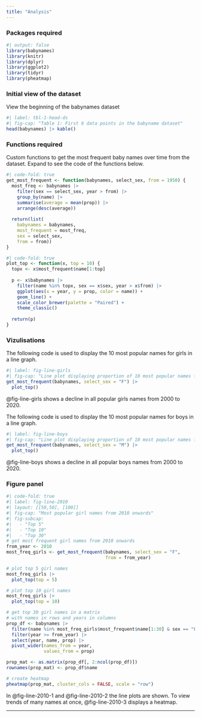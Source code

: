 ```yaml
---
title: "Analysis"
---
```


### Packages required

```r
#| output: false
library(babynames)
library(knitr)
library(dplyr)
library(ggplot2)
library(tidyr)
library(pheatmap)
```

### Initial view of the dataset

View the beginning of the babynames dataset

```r
#| label: tbl-1-head-ds
#| fig-cap: "Table 1: First 6 data points in the babyname dataset"
head(babynames) |> kable()
```

### Functions required

Custom functions to get the most frequent baby names over time from the dataset.
Expand to see the code of the functions below.

```r
#| code-fold: true
get_most_frequent <- function(babynames, select_sex, from = 1950) {
  most_freq <- babynames |>
    filter(sex == select_sex, year > from) |>
    group_by(name) |>
    summarise(average = mean(prop)) |>
    arrange(desc(average))
    
  return(list(
    babynames = babynames,
    most_frequent = most_freq,
    sex = select_sex,
    from = from))
}

#| code-fold: true
plot_top <- function(x, top = 10) {
  topx <- x$most_frequent$name[1:top]
  
  p <- x$babynames |>
    filter(name %in% topx, sex == x$sex, year > x$from) |>
    ggplot(aes(x = year, y = prop, color = name)) +
    geom_line() +
    scale_color_brewer(palette = "Paired") +
    theme_classic()
  
  return(p)
}
```

### Vizulisations

The following code is used to display the 10 most popular names for girls in a line graph.

```r
#| label: fig-line-girls
#| fig-cap: "Line plot displaying proportion of 10 most popular names for girls by year"
get_most_frequent(babynames, select_sex = "F") |>
  plot_top()
```

@fig-line-girls shows a decline in all popular girls names from 2000 to 2020.

The following code is used to display the 10 most popular names for boys in a line graph.

```r
#| label: fig-line-boys
#| fig-cap: "Line plot displaying proportion of 10 most popular names for boys by year"
get_most_frequent(babynames, select_sex = "M") |>
  plot_top()
```

@fig-line-boys shows a decline in all popular boys names from 2000 to 2020.

### Figure panel

```r
#| code-fold: true
#| label: fig-line-2010
#| layout: [[50,50], [100]]
#| fig-cap: "Most popular girl names from 2010 onwards"
#| fig-subcap: 
#|   - "Top 5"
#|   - "Top 10"
#|   - "Top 30"
# get most frequent girl names from 2010 onwards
from_year <- 2010
most_freq_girls <- get_most_frequent(babynames, select_sex = "F",
                                     from = from_year)

# plot top 5 girl names
most_freq_girls |>
  plot_top(top = 5)

# plot top 10 girl names
most_freq_girls |>
  plot_top(top = 10)

# get top 30 girl names in a matrix
# with names in rows and years in columns
prop_df <- babynames |> 
  filter(name %in% most_freq_girls$most_frequent$name[1:30] & sex == "F") |>
  filter(year >= from_year) |> 
  select(year, name, prop) |>
  pivot_wider(names_from = year,
              values_from = prop)

prop_mat <- as.matrix(prop_df[, 2:ncol(prop_df)])
rownames(prop_mat) <- prop_df$name

# create heatmap
pheatmap(prop_mat, cluster_cols = FALSE, scale = "row")
```

In @fig-line-2010-1 and @fig-line-2010-2 the line plots are shown. To view trends of many names at once, @fig-line-2010-3 displays a heatmap.


------------------------------------------------------------------------
